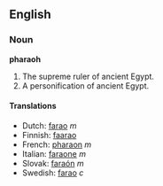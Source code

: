==English==
===Noun===
'''pharaoh'''

# The supreme ruler of ancient Egypt.
# A personification of ancient Egypt.

====Translations====
*Dutch: [[farao]] ''m''
*Finnish: [[faarao]]
*French: [[pharaon]] ''m''
*Italian: [[faraone]] ''m''
*Slovak: [[faraón]] ''m''
*Swedish: [[farao]] ''c''